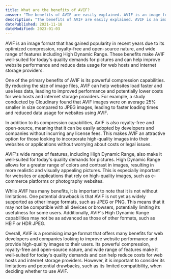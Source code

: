 ```yaml
---
title: What are the benefits of AVIF?
answer: "The benefits of AVIF are easily explained. AVIF is an image format optimized for compression. It is delivered in a royalty-free and open-source environment, aiming for quick adaptation due to no license fees. Due it's wide range of features including High Dynamic Range, it fits better into today's quality demands for pictures. Because of its powerful compression, AVIF will reduce data usage and increase website performance. Web hosts and internet storage providers could lower their costs for providing high-resolution video content."
description: "The benefits of AVIF are easily explained. AVIF is an image format optimized for compression. It is delivered in a royalty-free and open-source environment, aiming for quick adaptation due to no license fees. Due it's wide range of features including High Dynamic Range, it fits better into today's quality demands for pictures. Because of its powerful compression, AVIF will reduce data usage and increase website performance. Web hosts and internet storage providers could lower their costs for providing high-resolution video content."
datePublished: 2021-11-18
dateModified: 2023-01-03
---
```


AVIF is an image format that has gained popularity in recent years due to its optimized compression, royalty-free and open-source nature, and wide range of features including High Dynamic Range. These benefits make AVIF well-suited for today's quality demands for pictures and can help improve website performance and reduce data usage for web hosts and internet storage providers.

One of the primary benefits of AVIF is its powerful compression capabilities. By reducing the size of image files, AVIF can help websites load faster and use less data, leading to improved performance and potentially lower costs for web hosts and internet storage providers. For example, a study conducted by Cloudinary found that AVIF images were on average 25% smaller in size compared to JPEG images, leading to faster loading times and reduced data usage for websites using AVIF.

In addition to its compression capabilities, AVIF is also royalty-free and open-source, meaning that it can be easily adopted by developers and companies without incurring any license fees. This makes AVIF an attractive option for those looking to incorporate high-quality images into their websites or applications without worrying about costs or legal issues.

AVIF's wide range of features, including High Dynamic Range, also make it well-suited for today's quality demands for pictures. High Dynamic Range allows for a greater range of colors and contrast in images, resulting in more realistic and visually appealing pictures. This is especially important for websites or applications that rely on high-quality images, such as e-commerce platforms or photography websites.

While AVIF has many benefits, it is important to note that it is not without limitations. One potential drawback is that AVIF is not yet as widely supported as other image formats, such as JPEG or PNG. This means that it may not be compatible with all devices or browsers, potentially limiting its usefulness for some users. Additionally, AVIF's High Dynamic Range capabilities may not be as advanced as those of other formats, such as HEIF or HDR JPEG.

Overall, AVIF is a promising image format that offers many benefits for web developers and companies looking to improve website performance and provide high-quality images to their users. Its powerful compression, royalty-free and open-source nature, and wide range of features make it well-suited for today's quality demands and can help reduce costs for web hosts and internet storage providers. However, it is important to consider its limitations and potential drawbacks, such as its limited compatibility, when deciding whether to use AVIF.